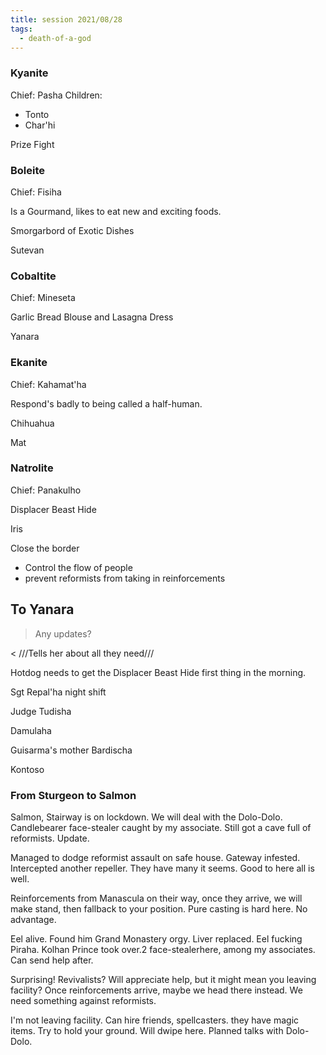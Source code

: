 ```yaml
---
title: session 2021/08/28
tags:
  - death-of-a-god
---
```


### Kyanite

Chief: Pasha Children:

- Tonto
- Char'hi

Prize Fight

### Boleite

Chief: Fisiha

Is a Gourmand, likes to eat new and exciting foods.

Smorgarbord of Exotic Dishes

Sutevan

### Cobaltite

Chief: Mineseta

Garlic Bread Blouse and Lasagna Dress

Yanara

### Ekanite

Chief: Kahamat'ha

Respond's badly to being called a half-human.

Chihuahua

Mat

### Natrolite

Chief: Panakulho

Displacer Beast Hide

Iris

Close the border

- Control the flow of people
- prevent reformists from taking in reinforcements

## To Yanara

> Any updates?

< ///Tells her about all they need///

Hotdog needs to get the Displacer Beast Hide first thing in the morning.

Sgt Repal'ha night shift

Judge Tudisha

Damulaha

Guisarma's mother Bardischa

Kontoso

### From Sturgeon to Salmon

Salmon, Stairway is on lockdown. We will deal with the Dolo-Dolo. Candlebearer
face-stealer caught by my associate. Still got a cave full of reformists.
Update.

Managed to dodge reformist assault on safe house. Gateway infested. Intercepted
another repeller. They have many it seems. Good to here all is well.

Reinforcements from Manascula on their way, once they arrive, we will make
stand, then fallback to your position. Pure casting is hard here. No advantage.

Eel alive. Found him Grand Monastery orgy. Liver replaced. Eel fucking Piraha.
Kolhan Prince took over.2 face-stealerhere, among my associates. Can send help
after.

Surprising! Revivalists? Will appreciate help, but it might mean you leaving
facility? Once reinforcements arrive, maybe we head there instead. We need
something against reformists.

I'm not leaving facility. Can hire friends, spellcasters. they have magic items.
Try to hold your ground. Will dwipe here. Planned talks with Dolo-Dolo.
